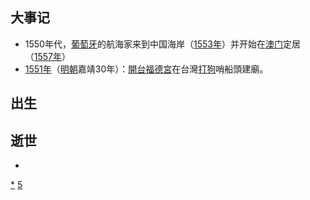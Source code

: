 {{Unreferenced|time=2018-09-19T10:47:07+00:00}}
{{DecadeTOC|1550}}

== 大事记 ==
*1550年代，[[葡萄牙|葡萄牙]]的航海家来到中国海岸（[[1553年|1553年]]）并开始在[[澳门|澳门]]定居（[[1557年|1557年]]）
*[[1551年|1551年]]（[[明朝|明朝]]嘉靖30年）：[[開台福德宮|開台福德宮]]在台灣[[打狗|打狗]]哨船頭建廟。

== 出生 ==

== 逝世 ==
*

{{世紀|16}}

[[Category:1550年代|*]]
[[Category:16世纪各年代|5]]
